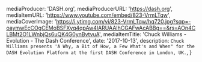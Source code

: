
  mediaProducer: 'DASH.org',
  mediaProducerURL: 'https://dash.org',
  mediaItemURL: 'https://www.youtube.com/embed/823-VrmLTqw',
  mediaCoverImage:
    'https://i.ytimg.com/vi/823-VrmLTqw/hq720.jpg?sqp=-oaymwEcCOgCEMoBSFXyq4qpAw4IARUAAIhCGAFwAcABBg==&rs=AOn4CLBMt2O1LWnbjQs6uQK4G0ynBvtvuA',
  mediaItemTitle: 'Chuck Williams - Evolution - The Dash Conference',
  date: '2017-10-13',
  description: `Chuck Williams presents 'A Why, a Bit of How, a Few What's and When" for the DASH Evolution Platform at the first DASH Conference in London, UK.`,
}

